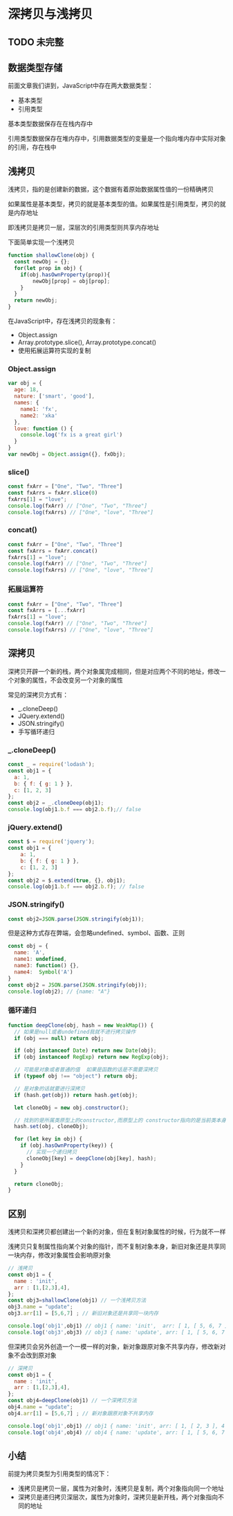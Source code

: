 # 深拷贝与浅拷贝

## TODO 未完整

## 数据类型存储

前面文章我们讲到，JavaScript中存在两大数据类型：

- 基本类型
- 引用类型

基本类型数据保存在在栈内存中

引用类型数据保存在堆内存中，引用数据类型的变量是一个指向堆内存中实际对象的引用，存在栈中

## 浅拷贝

浅拷贝，指的是创建新的数据，这个数据有着原始数据属性值的一份精确拷贝

如果属性是基本类型，拷贝的就是基本类型的值。如果属性是引用类型，拷贝的就是内存地址

即浅拷贝是拷贝一层，深层次的引用类型则共享内存地址

下面简单实现一个浅拷贝

```js showLineNumbers copy
function shallowClone(obj) {
  const newObj = {};
  for(let prop in obj) {
    if(obj.hasOwnProperty(prop)){
        newObj[prop] = obj[prop];
    }
  }
  return newObj;
}
```

在JavaScript中，存在浅拷贝的现象有：

- Object.assign
- Array.prototype.slice(), Array.prototype.concat()
- 使用拓展运算符实现的复制

### Object.assign

```js showLineNumbers copy
var obj = {
  age: 18,
  nature: ['smart', 'good'],
  names: {
    name1: 'fx',
    name2: 'xka'
  },
  love: function () {
    console.log('fx is a great girl')
  }
}
var newObj = Object.assign({}, fxObj);
```

### slice()

```js showLineNumbers copy
const fxArr = ["One", "Two", "Three"]
const fxArrs = fxArr.slice(0)
fxArrs[1] = "love";
console.log(fxArr) // ["One", "Two", "Three"]
console.log(fxArrs) // ["One", "love", "Three"]
```

### concat()

```js showLineNumbers copy
const fxArr = ["One", "Two", "Three"]
const fxArrs = fxArr.concat()
fxArrs[1] = "love";
console.log(fxArr) // ["One", "Two", "Three"]
console.log(fxArrs) // ["One", "love", "Three"]
```

### 拓展运算符

```js showLineNumbers copy
const fxArr = ["One", "Two", "Three"]
const fxArrs = [...fxArr]
fxArrs[1] = "love";
console.log(fxArr) // ["One", "Two", "Three"]
console.log(fxArrs) // ["One", "love", "Three"]
```

## 深拷贝

深拷贝开辟一个新的栈，两个对象属完成相同，但是对应两个不同的地址，修改一个对象的属性，不会改变另一个对象的属性

常见的深拷贝方式有：

- _.cloneDeep()
- JQuery.extend()
- JSON.stringify()
- 手写循环递归

### _.cloneDeep()

```js showLineNumbers copy
const _ = require('lodash');
const obj1 = {
  a: 1,
  b: { f: { g: 1 } },
  c: [1, 2, 3]
};
const obj2 = _.cloneDeep(obj1);
console.log(obj1.b.f === obj2.b.f);// false
```

### jQuery.extend()

```js showLineNumbers copy
const $ = require('jquery');
const obj1 = {
    a: 1,
    b: { f: { g: 1 } },
    c: [1, 2, 3]
};
const obj2 = $.extend(true, {}, obj1);
console.log(obj1.b.f === obj2.b.f); // false
```

### JSON.stringify()

```js showLineNumbers copy
const obj2=JSON.parse(JSON.stringify(obj1));
```

但是这种方式存在弊端，会忽略undefined、symbol、函数、正则


```js showLineNumbers copy
const obj = {
  name: 'A',
  name1: undefined,
  name3: function() {},
  name4:  Symbol('A')
}
const obj2 = JSON.parse(JSON.stringify(obj));
console.log(obj2); // {name: "A"}
```

### 循环递归

```js showLineNumbers copy
function deepClone(obj, hash = new WeakMap()) {
  // 如果是null或者undefined我就不进行拷贝操作
  if (obj === null) return obj;

  if (obj instanceof Date) return new Date(obj);
  if (obj instanceof RegExp) return new RegExp(obj);

  // 可能是对象或者普通的值  如果是函数的话是不需要深拷贝
  if (typeof obj !== "object") return obj;

  // 是对象的话就要进行深拷贝
  if (hash.get(obj)) return hash.get(obj);

  let cloneObj = new obj.constructor();

  // 找到的是所属类原型上的constructor,而原型上的 constructor指向的是当前类本身
  hash.set(obj, cloneObj);

  for (let key in obj) {
    if (obj.hasOwnProperty(key)) {
      // 实现一个递归拷贝
      cloneObj[key] = deepClone(obj[key], hash);
    }
  }

  return cloneObj;
}
```

## 区别

浅拷贝和深拷贝都创建出一个新的对象，但在复制对象属性的时候，行为就不一样

浅拷贝只复制属性指向某个对象的指针，而不复制对象本身，新旧对象还是共享同一块内存，修改对象属性会影响原对象

```js showLineNumbers copy
// 浅拷贝
const obj1 = {
  name : 'init',
  arr : [1,[2,3],4],
};
const obj3=shallowClone(obj1) // 一个浅拷贝方法
obj3.name = "update";
obj3.arr[1] = [5,6,7] ; // 新旧对象还是共享同一块内存

console.log('obj1',obj1) // obj1 { name: 'init',  arr: [ 1, [ 5, 6, 7 ], 4 ] }
console.log('obj3',obj3) // obj3 { name: 'update', arr: [ 1, [ 5, 6, 7 ], 4 ] }
```

但深拷贝会另外创造一个一模一样的对象，新对象跟原对象不共享内存，修改新对象不会改到原对象

```js showLineNumbers copy
// 深拷贝
const obj1 = {
  name : 'init',
  arr : [1,[2,3],4],
};
const obj4=deepClone(obj1) // 一个深拷贝方法
obj4.name = "update";
obj4.arr[1] = [5,6,7] ; // 新对象跟原对象不共享内存

console.log('obj1',obj1) // obj1 { name: 'init', arr: [ 1, [ 2, 3 ], 4 ] }
console.log('obj4',obj4) // obj4 { name: 'update', arr: [ 1, [ 5, 6, 7 ], 4 ] }
```

## 小结

前提为拷贝类型为引用类型的情况下：

- 浅拷贝是拷贝一层，属性为对象时，浅拷贝是复制，两个对象指向同一个地址
- 深拷贝是递归拷贝深层次，属性为对象时，深拷贝是新开栈，两个对象指向不同的地址

